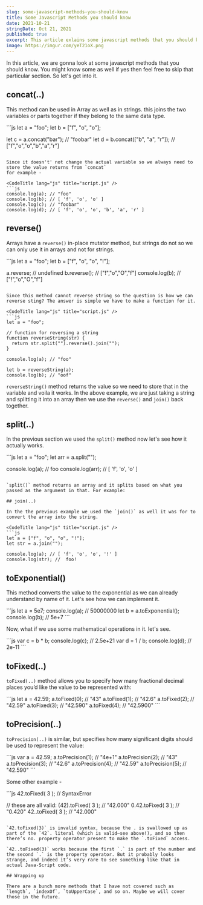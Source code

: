 ```yaml
---
slug: some-javascript-methods-you-should-know
title: Some Javascript Methods you should know
date: 2021-10-21
stringDate: Oct 21, 2021
published: true
excerpt: This article exlains some javascript methods that you should know, such as concat, split, join etc.
image: https://imgur.com/yeT21oX.png
---
```


In this article, we are gonna look at some javascript methods that you should know. You might know some as well if yes then feel free to skip that particular section. So let's get into it.

## concat(..)

This method can be used in Array as well as in strings. this joins the two variables or parts together if they belong to the same data type.

<CodeTitle lang="js" title="script.js" />
```js
let a = "foo";
let b = ["f", "o", "o"];

let c = a.concat("bar"); // "foobar"
let d = b.concat(["b", "a", "r"]); // ["f","o","o","b","a","r"]
```

Since it doesn't' not change the actual variable so we always need to store the value returns from `concat`
for example -

<CodeTitle lang="js" title="script.js" />
```js
console.log(a); // "foo"
console.log(b); // [ 'f', 'o', 'o' ]
console.log(c); // "foobar"
console.log(d); // [ 'f', 'o', 'o', 'b', 'a', 'r' ]
```

## reverse()

Arrays have a `reverse()` in-place mutator method, but strings do not so we can only use it in arrays and not for strings.

<CodeTitle lang="js" title="script.js" />
```js
let a = "foo";
let b = ["f", "o", "o", "!"];

a.reverse; // undefined
b.reverse(); // ["!","o","O","f"]
console.log(b); // ["!","o","O","f"]
```

Since this method cannot reverse string so the question is how we can reverse sting? The answer is simple we have to make a function for it.

<CodeTitle lang="js" title="script.js" />
```js
let a = "foo";

// function for reversing a string
function reverseString(str) {
  return str.split("").reverse().join("");
}

console.log(a); // "foo"

let b = reverseString(a);
console.log(b); // "oof"
```

`reverseString()` method returns the value so we need to store that in the variable and voila it works. In the above example, we are just taking a string and splitting it into an array then we use the `reverse()` and `join()` back together.

## split(..)

In the previous section we used the `split()` method now let's see how it actually works.

<CodeTitle lang="js" title="script.js" />
```js
let a = "foo";
let arr = a.split("");

console.log(a); // foo
console.log(arr); //  [ 'f', 'o', 'o' ]
```

`split()` method returns an array and it splits based on what you passed as the argument in that. For example:

## join(..)

In the the previous example we used the `join()` as well it was for to convert the array into the string.

<CodeTitle lang="js" title="script.js" />
```js
let a = ["f", "o", "o", "!"];
let str = a.join("");

console.log(a); // [ 'f', 'o', 'o', '!' ]
console.log(str); //  foo!
```

## toExponential()

This method converts the value to the exponential as we can already understand by name of it. Let's see how we can implement it.

<CodeTitle lang="js" title="script.js" />
```js
let a = 5e7;
console.log(a); // 50000000
let b = a.toExponential();
console.log(b); // 5e+7
```

Now, what if we use some mathematical operations in it. let's see.

<CodeTitle lang="js" title="script.js" />
```js
var c = b * b;
console.log(c); // 2.5e+21
var d = 1 / b;
console.log(d); // 2e-11
```

## toFixed(..)

`toFixed(..)` method allows you to specify how many fractional
decimal places you’d like the value to be represented with:

<CodeTitle lang="js" title="script.js" />
```js
let a = 42.59;
a.toFixed(0); // "43"
a.toFixed(1); // "42.6"
a.toFixed(2); // "42.59"
a.toFixed(3); // "42.590"
a.toFixed(4); // "42.5900"
```

## toPrecision(..)

`toPrecision(..)` is similar, but specifies how many significant digits should be used to represent the value:

<CodeTitle lang="js" title="script.js" />
```js
var a = 42.59;
a.toPrecision(1); // "4e+1"
a.toPrecision(2); // "43"
a.toPrecision(3); // "42.6"
a.toPrecision(4); // "42.59"
a.toPrecision(5); // "42.590"
```

Some other example -

<CodeTitle lang="js" title="script.js" />
```js
42.toFixed( 3 ); // SyntaxError

// these are all valid:
(42).toFixed( 3 ); // "42.000"
0.42.toFixed( 3 ); // "0.420"
42..toFixed( 3 ); // "42.000"
```

`42.toFixed(3)` is invalid syntax, because the . is swallowed up as part of the `42`. literal (which is valid—see above!), and so then there’s no. property operator present to make the `.toFixed` access.

`42..toFixed(3)` works because the first `.` is part of the number and the second `.` is the property operator. But it probably looks strange, and indeed it’s very rare to see something like that in actual Java‐Script code.

## Wrapping up

There are a bunch more methods that I have not covered such as `length`, `indexOf`, `toUpperCase`, and so on. Maybe we will cover those in the future.
